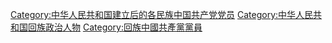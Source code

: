 [[Category:中华人民共和国建立后的各民族中国共产党党员|Category:中华人民共和国建立后的各民族中国共产党党员]]
[[Category:中华人民共和国回族政治人物|Category:中华人民共和国回族政治人物]]
[[Category:回族中國共產黨黨員|Category:回族中國共產黨黨員]]